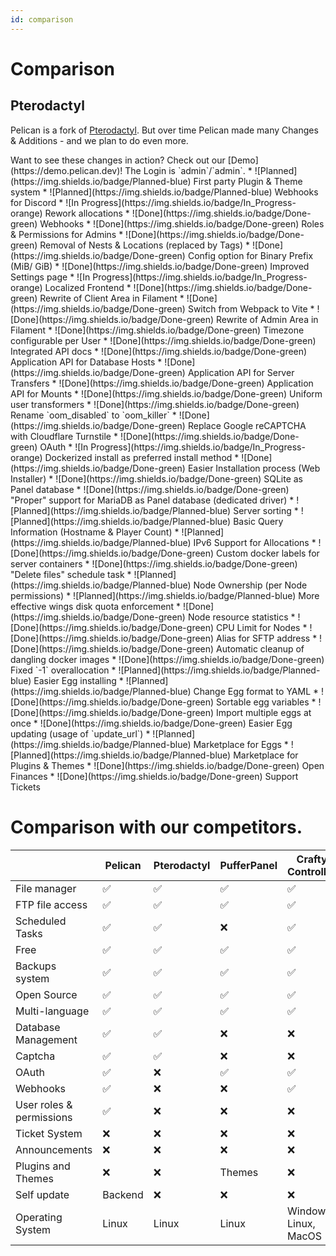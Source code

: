 ```yaml
---
id: comparison
---
```



# Comparison

## Pterodactyl

Pelican is a fork of [Pterodactyl](https://pterodactyl.io). But over time Pelican made many Changes & Additions - and we plan to do even more.

<Admonition type="info">
    Want to see these changes in action?  
    Check out our [Demo](https://demo.pelican.dev)! The Login is `admin`/`admin`.
</Admonition>

<Tabs>
    <TabItem value="1" label="General">
        * ![Planned](https://img.shields.io/badge/Planned-blue) First party Plugin & Theme system
        * ![Planned](https://img.shields.io/badge/Planned-blue) Webhooks for Discord
        * ![In Progress](https://img.shields.io/badge/In_Progress-orange) Rework allocations
        * ![Done](https://img.shields.io/badge/Done-green) Webhooks
        * ![Done](https://img.shields.io/badge/Done-green) Roles & Permissions for Admins
        * ![Done](https://img.shields.io/badge/Done-green) Removal of Nests & Locations (replaced by Tags)
        * ![Done](https://img.shields.io/badge/Done-green) Config option for Binary Prefix (MiB/ GiB)
        * ![Done](https://img.shields.io/badge/Done-green) Improved Settings page
    </TabItem>
    <TabItem value="2" label="Frontend">
        * ![In Progress](https://img.shields.io/badge/In_Progress-orange) Localized Frontend
        * ![Done](https://img.shields.io/badge/Done-green) Rewrite of Client Area in Filament
        * ![Done](https://img.shields.io/badge/Done-green) Switch from Webpack to Vite
        * ![Done](https://img.shields.io/badge/Done-green) Rewrite of Admin Area in Filament
        * ![Done](https://img.shields.io/badge/Done-green) Timezone configurable per User
    </TabItem>
    <TabItem value="3" label="API">
        * ![Done](https://img.shields.io/badge/Done-green) Integrated API docs
        * ![Done](https://img.shields.io/badge/Done-green) Application API for Database Hosts
        * ![Done](https://img.shields.io/badge/Done-green) Application API for Server Transfers
        * ![Done](https://img.shields.io/badge/Done-green) Application API for Mounts
        * ![Done](https://img.shields.io/badge/Done-green) Uniform user transformers
        * ![Done](https://img.shields.io/badge/Done-green) Rename `oom_disabled` to `oom_killer`
    </TabItem>
    <TabItem value="4" label="Auth">
        * ![Done](https://img.shields.io/badge/Done-green) Replace Google reCAPTCHA with Cloudflare Turnstile
        * ![Done](https://img.shields.io/badge/Done-green) OAuth
    </TabItem>
    <TabItem value="5" label="Setup">
        * ![In Progress](https://img.shields.io/badge/In_Progress-orange) Dockerized install as preferred install method
        * ![Done](https://img.shields.io/badge/Done-green) Easier Installation process (Web Installer)
        * ![Done](https://img.shields.io/badge/Done-green) SQLite as Panel database
        * ![Done](https://img.shields.io/badge/Done-green) "Proper" support for MariaDB as Panel database (dedicated driver)
    </TabItem>
    <TabItem value="6" label="Server">
        * ![Planned](https://img.shields.io/badge/Planned-blue) Server sorting
        * ![Planned](https://img.shields.io/badge/Planned-blue) Basic Query Information (Hostname & Player Count)
        * ![Planned](https://img.shields.io/badge/Planned-blue) IPv6 Support for Allocations
        * ![Done](https://img.shields.io/badge/Done-green) Custom docker labels for server containers
        * ![Done](https://img.shields.io/badge/Done-green) "Delete files" schedule task
    </TabItem>
    <TabItem value="7" label="Node">
        * ![Planned](https://img.shields.io/badge/Planned-blue) Node Ownership (per Node permissions)
        * ![Planned](https://img.shields.io/badge/Planned-blue) More effective wings disk quota enforcement 
        * ![Done](https://img.shields.io/badge/Done-green) Node resource statistics
        * ![Done](https://img.shields.io/badge/Done-green) CPU Limit for Nodes
        * ![Done](https://img.shields.io/badge/Done-green) Alias for SFTP address
        * ![Done](https://img.shields.io/badge/Done-green) Automatic cleanup of dangling docker images
        * ![Done](https://img.shields.io/badge/Done-green) Fixed `-1` overallocation
    </TabItem>
    <TabItem value="8" label="Eggs">
        * ![Planned](https://img.shields.io/badge/Planned-blue) Easier Egg installing
        * ![Planned](https://img.shields.io/badge/Planned-blue) Change Egg format to YAML
        * ![Done](https://img.shields.io/badge/Done-green) Sortable egg variables
        * ![Done](https://img.shields.io/badge/Done-green) Import multiple eggs at once
        * ![Done](https://img.shields.io/badge/Done-green) Easier Egg updating (usage of `update_url`)
    </TabItem>
    <TabItem value="9" label="Hub">
        * ![Planned](https://img.shields.io/badge/Planned-blue) Marketplace for Eggs
        * ![Planned](https://img.shields.io/badge/Planned-blue) Marketplace for Plugins & Themes
        * ![Done](https://img.shields.io/badge/Done-green) Open Finances
        * ![Done](https://img.shields.io/badge/Done-green) Support Tickets
    </TabItem>
</Tabs>

# Comparison with our competitors.
|                          | Pelican | Pterodactyl | PufferPanel | Crafty Controller     | Multicraft     | TCAdmin | AMP            |
|--------------------------|---------|-------------|-------------|-----------------------|----------------|---------|----------------|
| File manager             | ✅       | ✅           | ✅           | ✅                     | ✅              | ✅       | ✅              |
| FTP file access          | ✅       | ✅           | ✅           | ✅                     | ✅              | ✅       | ✅              |
| Scheduled Tasks          | ✅       | ✅           | ❌           | ✅                     | ✅              | ❌       | ✅              |
| Free                     | ✅       | ✅           | ✅           | ✅                     | ❌              | ❌       | ❌              |
| Backups system           | ✅       | ✅           | ✅           | ✅                     | ✅              | ✅       | ✅              |
| Open Source              | ✅       | ✅           | ✅           | ✅                     | ❌              | ❌       | ❌              |
| Multi-language           | ✅       | ✅           | ✅           | ✅                     | ✅              | ✅       | ✅              |
| Database Management      | ✅       | ✅           | ❌           | ❌                     | ✅              | ✅       | ✅              |
| Captcha                  | ✅       | ✅           | ❌           | ❌                     | ❌              | ❌       | ❌              |
| OAuth                    | ✅       | ❌           | ✅           | ✅                     | ❌              | ❌       | ❌              |
| Webhooks                 | ✅       | ❌           | ❌           | ✅                     | ❌              | ❌       | ❌              |
| User roles & permissions | ✅       | ❌           | ❌           | ❌                     | ✅              | ✅       | ✅              |
| Ticket System            | ❌       | ❌           | ❌           | ❌                     | ❌              | ✅       | ❌              |
| Announcements            | ❌       | ❌           | ❌           | ❌                     | ❌              | ✅       | ❌              |
| Plugins and Themes       | ❌       | ❌           | Themes      | ❌                     | Themes         | ✅       | ❌              |
| Self update              | Backend | ❌           | ❌           | ❌                     | ❌              | ✅       | ❌              |
| Operating System         | Linux   | Linux       | Linux       | Windows, Linux, MacOS | Linux, Windows | Windows | Linux, Windows |